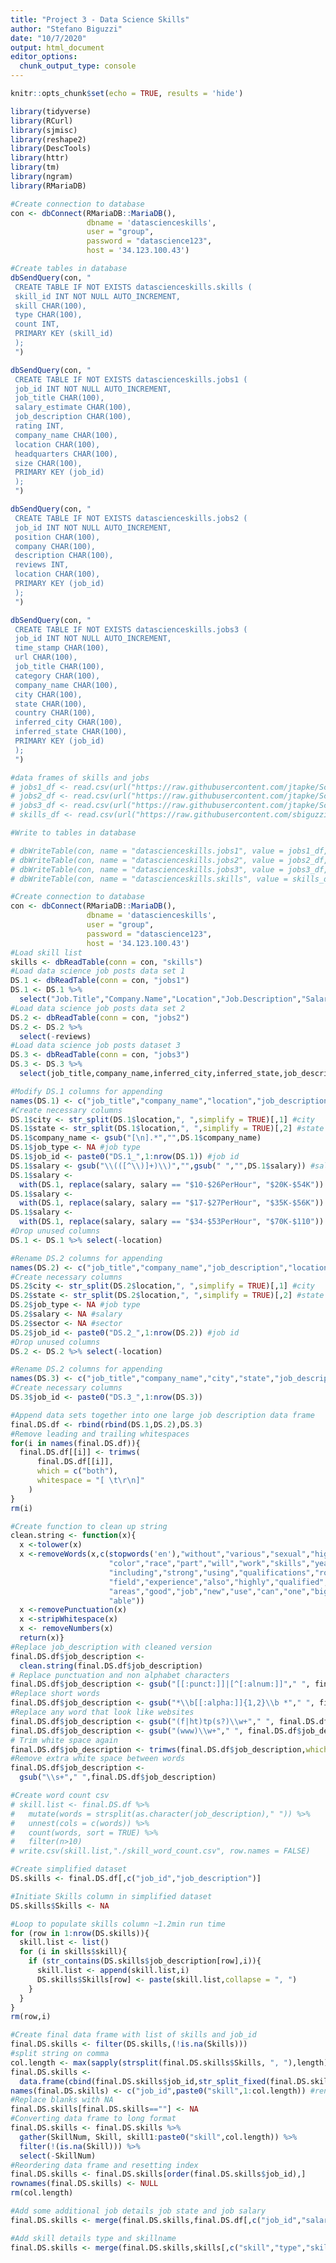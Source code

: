 ---
title: "Project 3 - Data Science Skills"
author: "Stefano Biguzzi"
date: "10/7/2020"
output: html_document
editor_options: 
  chunk_output_type: console
---

```{r setup, include=FALSE}
knitr::opts_chunk$set(echo = TRUE, results = 'hide')
```

```{r}
library(tidyverse)
library(RCurl)
library(sjmisc)
library(reshape2)
library(DescTools)
library(httr)
library(tm)
library(ngram)
library(RMariaDB)
```

```{r}
#Create connection to database
con <- dbConnect(RMariaDB::MariaDB(),
                 dbname = 'datascienceskills',
                 user = "group", 
                 password = "datascience123", 
                 host = '34.123.100.43')
```
```{r}
#Create tables in database
dbSendQuery(con, "
 CREATE TABLE IF NOT EXISTS datascienceskills.skills (
 skill_id INT NOT NULL AUTO_INCREMENT,
 skill CHAR(100),
 type CHAR(100),
 count INT,
 PRIMARY KEY (skill_id)
 );
 ")

dbSendQuery(con, "
 CREATE TABLE IF NOT EXISTS datascienceskills.jobs1 (
 job_id INT NOT NULL AUTO_INCREMENT,
 job_title CHAR(100),
 salary_estimate CHAR(100),
 job_description CHAR(100),
 rating INT,
 company_name CHAR(100),
 location CHAR(100),
 headquarters CHAR(100),
 size CHAR(100),
 PRIMARY KEY (job_id)
 );
 ")

dbSendQuery(con, "
 CREATE TABLE IF NOT EXISTS datascienceskills.jobs2 (
 job_id INT NOT NULL AUTO_INCREMENT,
 position CHAR(100),
 company CHAR(100),
 description CHAR(100),
 reviews INT,
 location CHAR(100),
 PRIMARY KEY (job_id)
 );
 ")

dbSendQuery(con, "
 CREATE TABLE IF NOT EXISTS datascienceskills.jobs3 (
 job_id INT NOT NULL AUTO_INCREMENT,
 time_stamp CHAR(100),
 url CHAR(100),
 job_title CHAR(100),
 category CHAR(100),
 company_name CHAR(100),
 city CHAR(100),
 state CHAR(100),
 country CHAR(100),
 inferred_city CHAR(100),
 inferred_state CHAR(100),
 PRIMARY KEY (job_id)
 );
 ")
```
```{r}
#data frames of skills and jobs
# jobs1_df <- read.csv(url("https://raw.githubusercontent.com/jtapke/School-Projects/master/Project%203/jobs1.csv"))
# jobs2_df <- read.csv(url("https://raw.githubusercontent.com/jtapke/School-Projects/master/Project%203/jobs2.csv"))
# jobs3_df <- read.csv(url("https://raw.githubusercontent.com/jtapke/School-Projects/master/Project%203/jobs3.csv"))
# skills_df <- read.csv(url("https://raw.githubusercontent.com/sbiguzzi/data607project3/main/skill_word_count.csv"))

#Write to tables in database

# dbWriteTable(con, name = "datascienceskills.jobs1", value = jobs1_df, append = TRUE)
# dbWriteTable(con, name = "datascienceskills.jobs2", value = jobs2_df, append = TRUE)
# dbWriteTable(con, name = "datascienceskills.jobs3", value = jobs3_df, append = TRUE)
# dbWriteTable(con, name = "datascienceskills.skills", value = skills_df, append = TRUE)
```


```{r, results='hide',warning=FALSE}
#Create connection to database
con <- dbConnect(RMariaDB::MariaDB(),
                 dbname = 'datascienceskills',
                 user = "group", 
                 password = "datascience123", 
                 host = '34.123.100.43')
#Load skill list
skills <- dbReadTable(conn = con, "skills")
#Load data science job posts data set 1
DS.1 <- dbReadTable(conn = con, "jobs1")
DS.1 <- DS.1 %>%
  select("Job.Title","Company.Name","Location","Job.Description","Salary.Estimate","Sector")
#Load data science job posts data set 2
DS.2 <- dbReadTable(conn = con, "jobs2")
DS.2 <- DS.2 %>%
  select(-reviews)
#Load data science job posts dataset 3
DS.3 <- dbReadTable(conn = con, "jobs3")
DS.3 <- DS.3 %>%
  select(job_title,company_name,inferred_city,inferred_state,job_description,job_type,salary_offered,category)
```

```{r}
#Modify DS.1 columns for appending
names(DS.1) <- c("job_title","company_name","location","job_description","salary","sector")
#Create necessary columns
DS.1$city <- str_split(DS.1$location,", ",simplify = TRUE)[,1] #city
DS.1$state <- str_split(DS.1$location,", ",simplify = TRUE)[,2] #state
DS.1$company_name <- gsub("[\n].*","",DS.1$company_name)
DS.1$job_type <- NA #job type
DS.1$job_id <- paste0("DS.1_",1:nrow(DS.1)) #job id
DS.1$salary <- gsub("\\(([^\\)]+)\\)","",gsub(" ","",DS.1$salary)) #salary
DS.1$salary <-
  with(DS.1, replace(salary, salary == "$10-$26PerHour", "$20K-$54K"))
DS.1$salary <-
  with(DS.1, replace(salary, salary == "$17-$27PerHour", "$35K-$56K"))
DS.1$salary <-
  with(DS.1, replace(salary, salary == "$34-$53PerHour", "$70K-$110"))
#Drop unused columns
DS.1 <- DS.1 %>% select(-location)
```

```{r}
#Rename DS.2 columns for appending
names(DS.2) <- c("job_title","company_name","job_description","location")
#Create necessary columns
DS.2$city <- str_split(DS.2$location,", ",simplify = TRUE)[,1] #city
DS.2$state <- str_split(DS.2$location,", ",simplify = TRUE)[,2] #state
DS.2$job_type <- NA #job type
DS.2$salary <- NA #salary
DS.2$sector <- NA #sector
DS.2$job_id <- paste0("DS.2_",1:nrow(DS.2)) #job id
#Drop unused columns
DS.2 <- DS.2 %>% select(-location)
```

```{r}
#Rename DS.2 columns for appending
names(DS.3) <- c("job_title","company_name","city","state","job_description","job_type","salary","sector")
#Create necessary columns
DS.3$job_id <- paste0("DS.3_",1:nrow(DS.3))
```



```{r}
#Append data sets together into one large job description data frame
final.DS.df <- rbind(rbind(DS.1,DS.2),DS.3)
#Remove leading and trailing whitespaces
for(i in names(final.DS.df)){
  final.DS.df[[i]] <- trimws(
      final.DS.df[[i]],
      which = c("both"),
      whitespace = "[ \t\r\n]"
    )
}
rm(i)
```

```{r}
#Create function to clean up string
clean.string <- function(x){
  x <-tolower(x)
  x <-removeWords(x,c(stopwords('en'),"without","various","sexual","high",
                      "color","race","part","will","work","skills","years",
                      "including","strong","using","qualifications","role",
                      "field","experience","also","highly","qualified","like",
                      "areas","good","job","new","use","can","one","big","may",
                      "able"))
  x <-removePunctuation(x)
  x <-stripWhitespace(x)
  x <- removeNumbers(x)
  return(x)}
#Replace job_description with cleaned version
final.DS.df$job_description <-
  clean.string(final.DS.df$job_description)
# Replace punctuation and non alphabet characters
final.DS.df$job_description <- gsub("[[:punct:]]|[^[:alnum:]]"," ", final.DS.df$job_description)
#Replace short words
final.DS.df$job_description <- gsub("*\\b[[:alpha:]]{1,2}\\b *"," ", final.DS.df$job_description)
#Replace any word that look like websites
final.DS.df$job_description <- gsub("(f|ht)tp(s?)\\w+"," ", final.DS.df$job_description)
final.DS.df$job_description <- gsub("(www)\\w+"," ", final.DS.df$job_description)
# Trim white space again
final.DS.df$job_description <- trimws(final.DS.df$job_description,which='both',whitespace="[ ]")
#Remove extra white space between words
final.DS.df$job_description <-
  gsub("\\s+"," ",final.DS.df$job_description)
```

```{r}
#Create word count csv
# skill.list <- final.DS.df %>%
#   mutate(words = strsplit(as.character(job_description)," ")) %>%
#   unnest(cols = c(words)) %>%
#   count(words, sort = TRUE) %>%
#   filter(n>10)
# write.csv(skill.list,"./skill_word_count.csv", row.names = FALSE)
```


```{r}
#Create simplified dataset
DS.skills <- final.DS.df[,c("job_id","job_description")]

#Initiate Skills column in simplified dataset
DS.skills$Skills <- NA
```


```{r}
#Loop to populate skills column ~1.2min run time
for (row in 1:nrow(DS.skills)){
  skill.list <- list()
  for (i in skills$skill){
    if (str_contains(DS.skills$job_description[row],i)){
      skill.list <- append(skill.list,i)
      DS.skills$Skills[row] <- paste(skill.list,collapse = ", ")
    }
  }
}
rm(row,i)
```

```{r}
#Create final data frame with list of skills and job_id
final.DS.skills <- filter(DS.skills,(!is.na(Skills)))
#split string on comma
col.length <- max(sapply(strsplit(final.DS.skills$Skills, ", "),length)) #setting max columns
final.DS.skills <-
  data.frame(cbind(final.DS.skills$job_id,str_split_fixed(final.DS.skills$Skills, ", ",n=col.length))) #one col per skill
names(final.DS.skills) <- c("job_id",paste0("skill",1:col.length)) #renaming columns
#Replace blanks with NA
final.DS.skills[final.DS.skills==""] <- NA
#Converting data frame to long format
final.DS.skills <- final.DS.skills %>% 
  gather(SkillNum, Skill, skill1:paste0("skill",col.length)) %>% 
  filter(!(is.na(Skill))) %>%
  select(-SkillNum)
#Reordering data frame and resetting index
final.DS.skills <- final.DS.skills[order(final.DS.skills$job_id),]
rownames(final.DS.skills) <- NULL
rm(col.length)
```

```{r}
#Add some additional job details job state and job salary
final.DS.skills <- merge(final.DS.skills,final.DS.df[,c("job_id","salary","state")],by="job_id")

#Add skill details type and skillname
final.DS.skills <- merge(final.DS.skills,skills[,c("skill","type","skillname")],by="skill")
```
